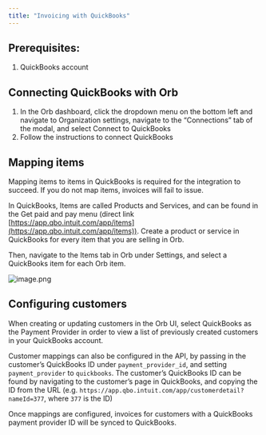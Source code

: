 ```yaml
---
title: "Invoicing with QuickBooks"
---
```


## Prerequisites:[](#prerequisites "Direct link to heading")

1. QuickBooks account

## Connecting QuickBooks with Orb[](#connecting-quickbooks-with-orb "Direct link to heading")

1. In the Orb dashboard, click the dropdown menu on the bottom left and navigate to Organization settings, navigate to the “Connections” tab of the modal, and select Connect to QuickBooks
2. Follow the instructions to connect QuickBooks

## Mapping items[](#mapping-items "Direct link to heading")

Mapping items to items in QuickBooks is required for the integration to succeed. If you do not map items, invoices will fail to issue.

In QuickBooks, Items are called Products and Services, and can be found in the Get paid and pay menu (direct link [https://app.qbo.intuit.com/app/items](https://app.qbo.intuit.com/app/items)). Create a product or service in QuickBooks for every item that you are selling in Orb. 

Then, navigate to the Items tab in Orb under Settings, and select a QuickBooks item for each Orb item. 

![image.png](/images/guides/invoicing/invoicing-integrations/quickbooks-mapping-4d79193ba8a0fe8fb545ce6a8de76905.png)

## Configuring customers[](#configuring-customers "Direct link to heading")

When creating or updating customers in the Orb UI, select QuickBooks as the Payment Provider in order to view a list of previously created customers in your QuickBooks account. 

Customer mappings can also be configured in the API, by passing in the customer’s QuickBooks ID under `payment_provider_id`, and setting `payment_provider` to `quickbooks`. The customer’s QuickBooks ID can be found by navigating to the customer’s page in QuickBooks, and copying the ID from the URL (e.g. `https://app.qbo.intuit.com/app/customerdetail?nameId=377`, where `377` is the ID)

Once mappings are configured, invoices for customers with a QuickBooks payment provider ID will be synced to QuickBooks.